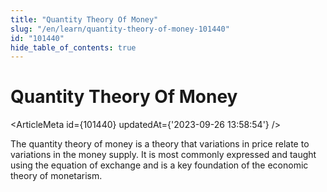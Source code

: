 ```yaml
---
title: "Quantity Theory Of Money"
slug: "/en/learn/quantity-theory-of-money-101440"
id: "101440"
hide_table_of_contents: true
---
```



# Quantity Theory Of Money

<ArticleMeta id={101440} updatedAt={'2023-09-26 13:58:54'} />
<div className='border-solid border-b border-t-0 my-4 border-[var(--ifm-color-gray-300)]' />

The quantity theory of money is a theory that variations in price relate to variations in the money supply. It is most commonly expressed and taught using the equation of exchange and is a key foundation of the economic theory of monetarism.
